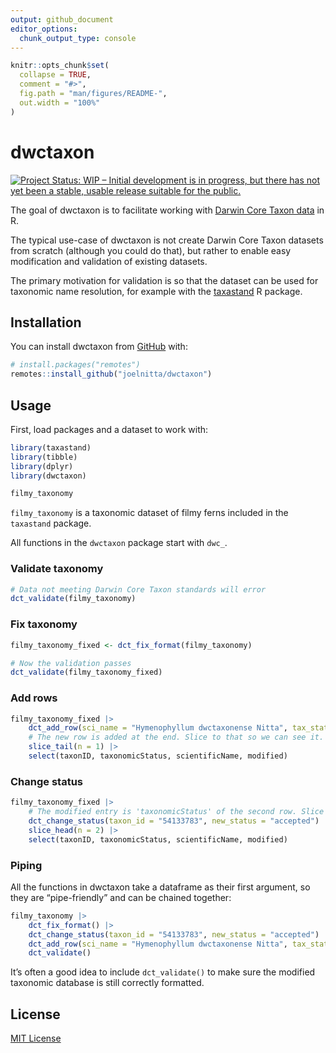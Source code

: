 ```yaml
---
output: github_document
editor_options: 
  chunk_output_type: console
---
```


<!-- README.md is generated from README.Rmd. Please edit that file -->

```r
knitr::opts_chunk$set(
  collapse = TRUE,
  comment = "#>",
  fig.path = "man/figures/README-",
  out.width = "100%"
)
```

# dwctaxon

<!-- badges: start -->
[![Project Status: WIP – Initial development is in progress, but there has not yet been a stable, usable release suitable for the public.](https://www.repostatus.org/badges/latest/wip.svg)](https://www.repostatus.org/#wip)
<!-- badges: end -->

The goal of dwctaxon is to facilitate working with [Darwin Core Taxon data](https://dwc.tdwg.org/terms/#taxon) in R.

The typical use-case of dwctaxon is not create Darwin Core Taxon datasets from scratch (although you could do that), but rather to enable easy modification and validation of existing datasets.

The primary motivation for validation is so that the dataset can be used for taxonomic name resolution, for example with the [taxastand](https://github.com/joelnitta/taxastand) R package.

## Installation

You can install dwctaxon from [GitHub](https://github.com/) with:

``` r
# install.packages("remotes")
remotes::install_github("joelnitta/dwctaxon")
```

## Usage

First, load packages and a dataset to work with:

```r
library(taxastand)
library(tibble)
library(dplyr)
library(dwctaxon)

filmy_taxonomy
```

`filmy_taxonomy` is a taxonomic dataset of filmy ferns included in the `taxastand` package.

All functions in the `dwctaxon` package start with `dwc_`.

### Validate taxonomy

```r
# Data not meeting Darwin Core Taxon standards will error
dct_validate(filmy_taxonomy)
```

### Fix taxonomy

```r
filmy_taxonomy_fixed <- dct_fix_format(filmy_taxonomy)

# Now the validation passes
dct_validate(filmy_taxonomy_fixed)
```

### Add rows

```r
filmy_taxonomy_fixed |>
	dct_add_row(sci_name = "Hymenophyllum dwctaxonense Nitta", tax_status = "accepted") |>
	# The new row is added at the end. Slice to that so we can see it.
	slice_tail(n = 1) |>
	select(taxonID, taxonomicStatus, scientificName, modified)
```

### Change status

```r
filmy_taxonomy_fixed |>
	# The modified entry is 'taxonomicStatus' of the second row. Slice to that so we can see it.
	dct_change_status(taxon_id = "54133783", new_status = "accepted") |>
	slice_head(n = 2) |>
	select(taxonID, taxonomicStatus, scientificName, modified)
```

### Piping

All the functions in dwctaxon take a dataframe as their first argument, so they are "pipe-friendly" and can be chained together:

```r
filmy_taxonomy |>
	dct_fix_format() |>
	dct_change_status(taxon_id = "54133783", new_status = "accepted") |>
	dct_add_row(sci_name = "Hymenophyllum dwctaxonense Nitta", tax_status = "accepted") |>
	dct_validate()
```

It's often a good idea to include `dct_validate()` to make sure the modified taxonomic database is still correctly formatted.

## License

[MIT License](LICENSE.md)
